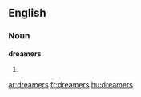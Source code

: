 ==English==
===Noun===
'''dreamers'''
# {{plural of|[[dreamer]]}}

[[ar:dreamers]]
[[fr:dreamers]]
[[hu:dreamers]]